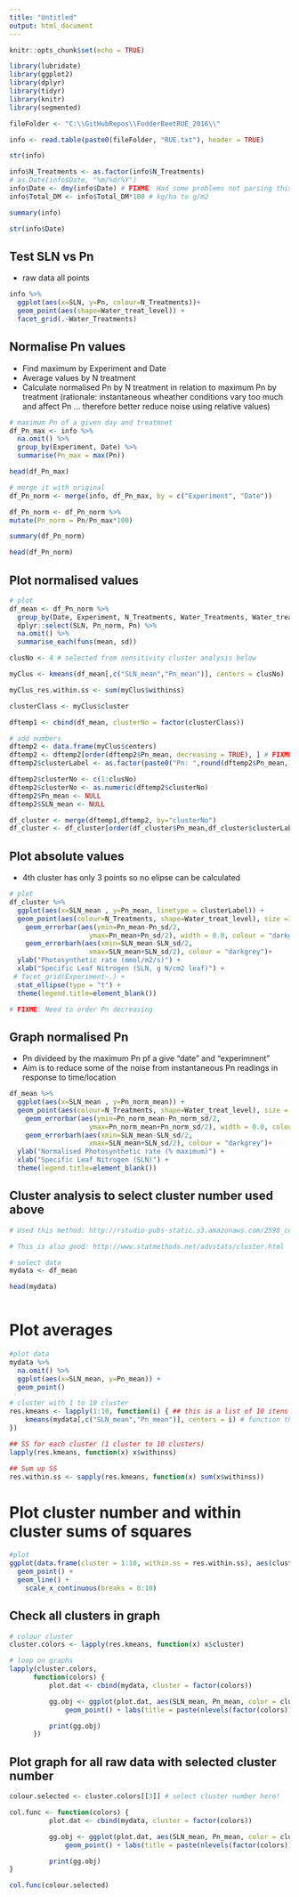 ```yaml
---
title: "Untitled"
output: html_document
---
```



```r
knitr::opts_chunk$set(echo = TRUE)

library(lubridate)
library(ggplot2)
library(dplyr)
library(tidyr)
library(knitr)
library(segmented)

```

```r
fileFolder <- "C:\\GitHubRepos\\FodderBeetRUE_2016\\"

info <- read.table(paste0(fileFolder, "RUE.txt"), header = TRUE)

str(info)

info$N_Treatments <- as.factor(info$N_Treatments)
# as.Date(info$Date, "%m/%d/%Y")
info$Date <- dmy(info$Date) # FIXME: Had some problems not parsing this format - not sure why
info$Total_DM <- info$Total_DM*100 # kg/ha to g/m2

summary(info)

str(info$Date)
```


## Test SLN vs Pn

- raw data all points

```r

info %>%
  ggplot(aes(x=SLN, y=Pn, colour=N_Treatments))+
  geom_point(aes(shape=Water_treat_level)) + 
  facet_grid(.~Water_Treatments)

```

## Normalise Pn values

- Find maximum by Experiment and Date
- Average values by N treatment
- Calculate normalised Pn by N treatment in relation to maximum Pn by treatment (rationale: instantaneous wheather conditions vary too much and affect Pn ... therefore better reduce noise using relative values)

```r

# maximum Pn of a given day and treatmnet
df_Pn_max <- info %>%
  na.omit() %>%
  group_by(Experiment, Date) %>%
  summarise(Pn_max = max(Pn)) 

head(df_Pn_max)

```

```r
# merge it with original
df_Pn_norm <- merge(info, df_Pn_max, by = c("Experiment", "Date"))

df_Pn_norm <- df_Pn_norm %>%
mutate(Pn_norm = Pn/Pn_max*100)
```

```r
summary(df_Pn_norm)
```


```r
head(df_Pn_norm)
```

## Plot normalised values

```r

# plot
df_mean <- df_Pn_norm %>%
  group_by(Date, Experiment, N_Treatments, Water_Treatments, Water_treat_level, Potential) %>%
  dplyr::select(SLN, Pn_norm, Pn) %>%
  na.omit() %>%
  summarise_each(funs(mean, sd))


```


```r

clusNo <- 4 # selected from sensitivity cluster analysis below

myClus <- kmeans(df_mean[,c("SLN_mean","Pn_mean")], centers = clusNo)

myClus_res.within.ss <- sum(myClus$withinss)

clusterClass <- myClus$cluster

dftemp1 <- cbind(df_mean, clusterNo = factor(clusterClass))

# add numbers
dftemp2 <- data.frame(myClus$centers)
dftemp2 <- dftemp2[order(dftemp2$Pn_mean, decreasing = TRUE), ] # FIXME: not working for label order
dftemp2$clusterLabel <- as.factor(paste0("Pn: ",round(dftemp2$Pn_mean,1)," and SLN: ",round(dftemp2$SLN_mean,1)))

dftemp2$clusterNo <- c(1:clusNo)
dftemp2$clusterNo <- as.numeric(dftemp2$clusterNo)
dftemp2$Pn_mean <- NULL
dftemp2$SLN_mean <- NULL

df_cluster <- merge(dftemp1,dftemp2, by="clusterNo")
df_cluster <- df_cluster[order(df_cluster$Pn_mean,df_cluster$clusterLabel, decreasing = TRUE), ] # FIXME: not working

```

## Plot absolute values

- 4th cluster has only 3 points so no elipse can be calculated

```r
# plot
df_cluster %>%
  ggplot(aes(x=SLN_mean , y=Pn_mean, linetype = clusterLabel)) +
  geom_point(aes(colour=N_Treatments, shape=Water_treat_level), size =3) +
    geom_errorbar(aes(ymin=Pn_mean-Pn_sd/2,
                    ymax=Pn_mean+Pn_sd/2), width = 0.0, colour = "darkgrey") +
    geom_errorbarh(aes(xmin=SLN_mean-SLN_sd/2,
                    xmax=SLN_mean+SLN_sd/2), colour = "darkgrey")+
  ylab("Photosynthetic rate (mmol/m2/s)") +
  xlab("Specific Leaf Nitrogen (SLN, g N/cm2 leaf)") +
 # facet_grid(Experiment~.) +
  stat_ellipse(type = "t") +
  theme(legend.title=element_blank())

# FIXME: Need to order Pn decreasing

```

## Graph normalised Pn

- Pn divideed by the maximum Pn pf a give "date" and "experimnent"
- Aim is to reduce some of the noise from instantaneous Pn readings in response to time/location

```r
df_mean %>%
  ggplot(aes(x=SLN_mean , y=Pn_norm_mean)) +
  geom_point(aes(colour=N_Treatments, shape=Water_treat_level), size = 3) +
    geom_errorbar(aes(ymin=Pn_norm_mean-Pn_norm_sd/2,
                    ymax=Pn_norm_mean+Pn_norm_sd/2), width = 0.0, colour = "darkgrey") +
    geom_errorbarh(aes(xmin=SLN_mean-SLN_sd/2,
                    xmax=SLN_mean+SLN_sd/2), colour = "darkgrey")+
  ylab("Normalised Photosynthetic rate (% maximum)") +
  xlab("Specific Leaf Nitrogen (SLN)") +
  theme(legend.title=element_blank()) 
```

## Cluster analysis to select cluster number used above

```r


# Used this method: http://rstudio-pubs-static.s3.amazonaws.com/2598_ccd642fc32854463844c6f9cc153983a.html

# This is also good: http://www.statmethods.net/advstats/cluster.html

# select data
mydata <- df_mean

head(mydata)



```

# Plot averages

```r
#plot data
mydata %>%
  na.omit() %>%
  ggplot(aes(x=SLN_mean, y=Pn_mean)) +
  geom_point()
```

```r
# cluster with 1 to 10 cluster
res.kmeans <- lapply(1:10, function(i) { ## this is a list of 10 itens
    kmeans(mydata[,c("SLN_mean","Pn_mean")], centers = i) # function that does kmeans
})

## SS for each cluster (1 cluster to 10 clusters)
lapply(res.kmeans, function(x) x$withinss)

## Sum up SS
res.within.ss <- sapply(res.kmeans, function(x) sum(x$withinss))
```

# Plot cluster number and within cluster sums of squares

```r
#plot
ggplot(data.frame(cluster = 1:10, within.ss = res.within.ss), aes(cluster, within.ss)) +
  geom_point() + 
  geom_line() +
    scale_x_continuous(breaks = 0:10)
```

## Check all clusters in graph

```r
# colour cluster
cluster.colors <- lapply(res.kmeans, function(x) x$cluster)

# loop on graphs
lapply(cluster.colors,
      function(colors) {
          plot.dat <- cbind(mydata, cluster = factor(colors))

          gg.obj <- ggplot(plot.dat, aes(SLN_mean, Pn_mean, color = cluster)) +
              geom_point() + labs(title = paste(nlevels(factor(colors))))

          print(gg.obj)
      })

```

## Plot graph for all raw data with selected cluster number

```r

colour.selected <- cluster.colors[[3]] # select cluster number here!

col.func <- function(colors) {
          plot.dat <- cbind(mydata, cluster = factor(colors))

          gg.obj <- ggplot(plot.dat, aes(SLN_mean, Pn_mean, color = cluster)) +
              geom_point() + labs(title = paste(nlevels(factor(colors))))

          print(gg.obj) 
}

col.func(colour.selected)


```

